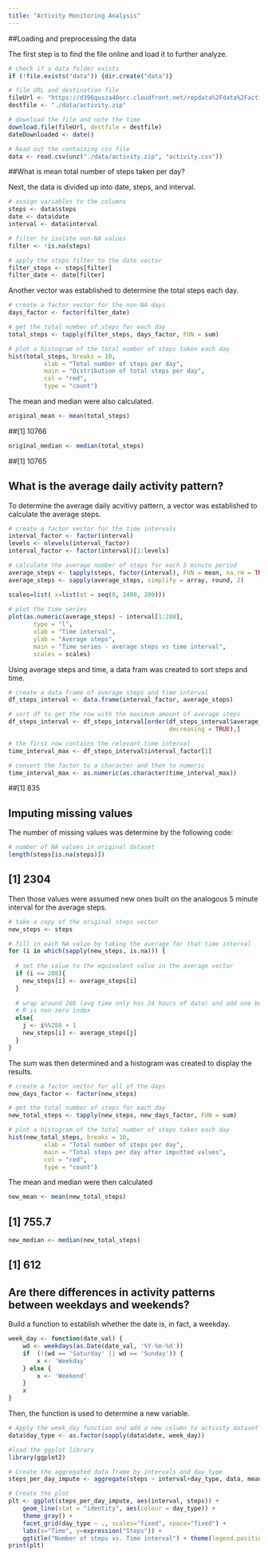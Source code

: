 ---
title: "Activity Monitoring Analysis"
---

##Loading and preprocessing the data

The first step is to find the file online and load it to further analyze.

```{r, echo=TRUE}
# check if a data folder exists
if (!file.exists("data")) {dir.create("data")}

# file URL and destination file
fileUrl <- "https://d396qusza40orc.cloudfront.net/repdata%2Fdata%2Factivity.zip"
destfile <- "./data/activity.zip"

# download the file and note the time
download.file(fileUrl, destfile = destfile)
dateDownloaded <- date()

# Read out the containing csv file
data <- read.csv(unz("./data/activity.zip", "activity.csv"))
```

##What is mean total number of steps taken per day?

Next, the data is divided up into date, steps, and interval.

```{r,echo=TRUE}
# assign variables to the columns
steps <- data$steps
date <- data$date
interval <- data$interval

# filter to isolate non-NA values
filter <- !is.na(steps)

# apply the steps filter to the date vector
filter_steps <- steps[filter]
filter_date <- date[filter]
```

Another vector was established to determine the total steps each day.

```{r,echo=TRUE}
# create a factor vector for the non-NA days
days_factor <- factor(filter_date)

# get the total number of steps for each day
total_steps <- tapply(filter_steps, days_factor, FUN = sum)

# plot a histogram of the total number of steps taken each day
hist(total_steps, breaks = 10, 
          xlab = "Total number of steps per day", 
          main = "Distribution of total steps per day", 
          col = "red", 
          type = "count")
```

The mean and median were also calculated.

```{r,echo=TRUE}
original_mean <- mean(total_steps)
```

##[1] 10766

```{r,echo=TRUE}
original_median <- median(total_steps)
```

##[1] 10765

## What is the average daily activity pattern?

To determine the average daily acvitivy pattern, a vector was established to calculate the average steps.

```{r,echo=TRUE}
# create a factor vector for the time intervals
interval_factor <- factor(interval)
levels <- nlevels(interval_factor)
interval_factor <- factor(interval)[1:levels]

# calculate the average number of steps for each 5 minute period
average_steps <- tapply(steps, factor(interval), FUN = mean, na.rm = TRUE)
average_steps <- sapply(average_steps, simplify = array, round, 2)

scales=list( x=list(at = seq(0, 2400, 200)))     
   
# plot the time series
plot(as.numeric(average_steps) ~ interval[1:288], 
       type = "l", 
       xlab = "Time interval",
       ylab = "Average steps", 
       main = "Time series - average steps vs time interval", 
       scales = scales)
```

Using average steps and time, a data fram was created to sort steps and time.

```{r,echo=TRUE}
# create a data frame of average steps and time interval
df_steps_interval <- data.frame(interval_factor, average_steps)

# sort df to get the row with the maximum amount of average steps
df_steps_interval <- df_steps_interval[order(df_steps_interval$average_steps, 
                                             decreasing = TRUE),]

# the first row contains the relevant time interval
time_interval_max <- df_steps_interval$interval_factor[1]

# convert the factor to a character and then to numeric
time_interval_max <- as.numeric(as.character(time_interval_max))
```

##[1] 835

## Imputing missing values

The number of missing values was determine by the following code:

```{r,echo=TRUE}
# number of NA values in original dataset
length(steps[is.na(steps)])
```

## [1] 2304

Then those values were assumed new ones built on the analogous 5 minute interval for the average steps.

```{r,echo=TRUE}
# take a copy of the original steps vector
new_steps <- steps

# fill in each NA value by taking the average for that time interval
for (i in which(sapply(new_steps, is.na))) {
  
  # set the value to the equivalent value in the average vector
  if (i <= 288){
    new_steps[i] <- average_steps[i]
  } 
  
  # wrap around 288 (avg time only has 24 hours of data) and add one because 
  # R is non-zero index
  else{
    j <- i%%288 + 1
    new_steps[i] <- average_steps[j]
  }
}
```

The sum was then determined and a histogram was created to display the results.

```{r,echo=TRUE}
# create a factor vector for all of the days
new_days_factor <- factor(new_steps)

# get the total number of steps for each day
new_total_steps <- tapply(new_steps, new_days_factor, FUN = sum)

# plot a histogram of the total number of steps taken each day
hist(new_total_steps, breaks = 10, 
          xlab = "Total number of steps per day", 
          main = "Total steps per day after imputted values", 
          col = "red",
          type = "count")
```

The mean and median were then calculated

```{r,echo=TRUE}
new_mean <- mean(new_total_steps)
```

## [1] 755.7

```{r,echo=TRUE}
new_median <- median(new_total_steps)
```

## [1] 612

## Are there differences in activity patterns between weekdays and weekends?

Build a function to establish whether the date is, in fact, a weekday.

```{r,echo=TRUE}
week_day <- function(date_val) {
    wd <- weekdays(as.Date(date_val, '%Y-%m-%d'))
    if  (!(wd == 'Saturday' || wd == 'Sunday')) {
        x <- 'Weekday'
    } else {
        x <- 'Weekend'
    }
    x
}
```

Then, the function is used to determine a new variable.

```{r, echo=TRUE}
# Apply the week_day function and add a new column to activity dataset
data$day_type <- as.factor(sapply(data$date, week_day))

#load the ggplot library
library(ggplot2)

# Create the aggregated data frame by intervals and day_type
steps_per_day_impute <- aggregate(steps ~ interval+day_type, data, mean)

# Create the plot
plt <- ggplot(steps_per_day_impute, aes(interval, steps)) +
    geom_line(stat = "identity", aes(colour = day_type)) +
    theme_gray() +
    facet_grid(day_type ~ ., scales="fixed", space="fixed") +
    labs(x="Time", y=expression("Steps")) +
    ggtitle("Number of steps vs. Time interval") + theme(legend.position="none")
print(plt)
```